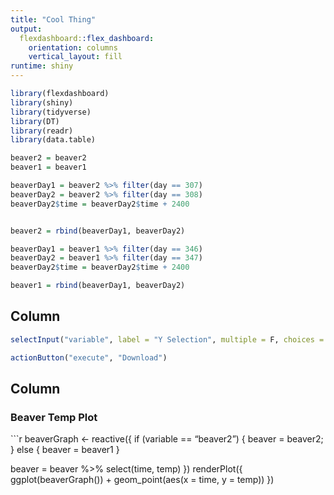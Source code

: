 ```yaml
---
title: "Cool Thing"
output: 
  flexdashboard::flex_dashboard:
    orientation: columns
    vertical_layout: fill
runtime: shiny
---
```


```r
library(flexdashboard)
library(shiny)
library(tidyverse)
library(DT)
library(readr)
library(data.table)
```


```r
beaver2 = beaver2
beaver1 = beaver1

beaverDay1 = beaver2 %>% filter(day == 307)
beaverDay2 = beaver2 %>% filter(day == 308) 
beaverDay2$time = beaverDay2$time + 2400


beaver2 = rbind(beaverDay1, beaverDay2)

beaverDay1 = beaver1 %>% filter(day == 346)
beaverDay2 = beaver1 %>% filter(day == 347) 
beaverDay2$time = beaverDay2$time + 2400

beaver1 = rbind(beaverDay1, beaverDay2)
```

Column {data-width=50}
-----------------------------------------------------------------------
```r
selectInput("variable", label = "Y Selection", multiple = F, choices = c("beaver1", "beaver2"), selected = "beaver2")

actionButton("execute", "Download")
```


Column {data-width=650}
-----------------------------------------------------------------------

### Beaver Temp Plot

```r

beaverGraph <- reactive({
  if (variable == "beaver2") {
    beaver = beaver2;
  } else {
    beaver = beaver1
  }

  beaver = beaver %>% select(time, temp)
  })
renderPlot({
  ggplot(beaverGraph()) + 
    geom_point(aes(x = time, y = temp))
})


